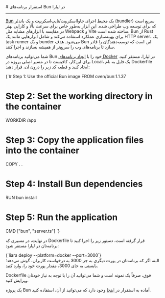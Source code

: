 

<Layout>
<Head>
<title>مستندات استقرار برنامه‌های Bun - لیارا</title>
<meta property="og:title" content="مستندات خدمات رایانش ابری لیارا" />
<meta property="og:description" content="مستندات مربوط به نحوه استقرار برنامه‌های Bun یا فلاتر در پلتفرم داکر در لیارا"  />
<meta property="og:image" content="https://files.liara.ir/liara/logos/liara-poster.jpg" />
</Head>
# استقرار برنامه‌های Bun در لیارا
<hr className="mb-2" />
<a href="https://bun.sh/" className="text-[#2196f3] ">Bun</a> یک محیط اجرای جاوااسکریپت/تایپ‌اسکریپت و یک باندلر (bundler) سریع است که برای توسعه وب طراحی شده. این ابزار به‌طور خاص برای سرعت بالا و کارایی بهتر در مقایسه با ابزارهای مشابه مثل Webpack و Vite ساخته شده است. Bun از Rust برای بهینه‌سازی عملکرد استفاده می‌کند و شامل ابزارهایی مانند یک HTTP server، یک task runner و یک bunder می‌شود. هدف Bun این است که توسعه‌دهندگان را قادر سازد تا برنامه‌های وب را سریع‌تر از همیشه بسازند و اجرا کنند.

<div className="h-2" />

شما می‌توانید برنامه‌های Bun خود را با <a href="../../how-tos/create-app" className="text-[#2196f3] ">ایجاد برنامه‌های Docker</a> در لیارا، مستقر کنید.
برای این‌کار، کافیست تا در مسیر اصلی پروژه در Local، یک فایل به نام <Important>Dockerfile</Important> ایجاد کنید و قطعه کد زیر را درون آن، قرار دهید:
<div className="h-2" />
<div dir='ltr'>
    <Highlight className="dockerfile">
        {`# Step 1: Use the official Bun image
FROM oven/bun:1.1.37

# Step 2: Set the working directory in the container
WORKDIR /app

# Step 3: Copy the application files into the container
COPY . .

# Step 4: Install Bun dependencies
RUN bun install

# Step 5: Run the application
CMD ["bun", "server.ts"]
`}
    </Highlight>
</div>
<div className="h-2" />

در نهایت، در مسیری که <Important>Dockerfile</Important> قرار گرفته است، دستور زیر را اجرا کنید تا برنامه‌تان در لیارا مستقر شود:
<div className="h-2" />
<div dir='ltr'>
    <Highlight className="js">
        {`liara deploy --platform=docker --port=3000`}
    </Highlight>
</div>
<div className="h-2" />
البته اگر که برنامه‌تان در پورت دیگری به جز 3000 به درخواست کاربران، گوش می‌دهد؛ بایستی به جای 3000، مقدار پورت خود را، وارد کنید. 
<div className="h-2" />

<Alert variant="info">
<p>
<Important>Dockerfile</Important> فوق، صرفاً یک نمونه است و شما می‌توانید آن را با توجه به نیاز خودتان ویرایش کنید.
</p>
</Alert>

<Alert variant="success">
<p>
یک پروژه Bun آماده به استقرار در <a href="https://github.com/liara-cloud/bun-getting-started" className="text-[#2196f3] ">اینجا</a> وجود دارد که می‌توانید از آن، استفاده کنید.
</p>
</Alert>

</Layout>